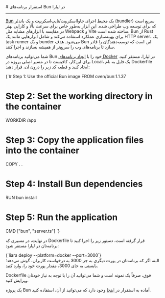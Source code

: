 

<Layout>
<Head>
<title>مستندات استقرار برنامه‌های Bun - لیارا</title>
<meta property="og:title" content="مستندات خدمات رایانش ابری لیارا" />
<meta property="og:description" content="مستندات مربوط به نحوه استقرار برنامه‌های Bun یا فلاتر در پلتفرم داکر در لیارا"  />
<meta property="og:image" content="https://files.liara.ir/liara/logos/liara-poster.jpg" />
</Head>
# استقرار برنامه‌های Bun در لیارا
<hr className="mb-2" />
<a href="https://bun.sh/" className="text-[#2196f3] ">Bun</a> یک محیط اجرای جاوااسکریپت/تایپ‌اسکریپت و یک باندلر (bundler) سریع است که برای توسعه وب طراحی شده. این ابزار به‌طور خاص برای سرعت بالا و کارایی بهتر در مقایسه با ابزارهای مشابه مثل Webpack و Vite ساخته شده است. Bun از Rust برای بهینه‌سازی عملکرد استفاده می‌کند و شامل ابزارهایی مانند یک HTTP server، یک task runner و یک bunder می‌شود. هدف Bun این است که توسعه‌دهندگان را قادر سازد تا برنامه‌های وب را سریع‌تر از همیشه بسازند و اجرا کنند.

<div className="h-2" />

شما می‌توانید برنامه‌های Bun خود را با <a href="../../how-tos/create-app" className="text-[#2196f3] ">ایجاد برنامه‌های Docker</a> در لیارا، مستقر کنید.
برای این‌کار، کافیست تا در مسیر اصلی پروژه در Local، یک فایل به نام <Important>Dockerfile</Important> ایجاد کنید و قطعه کد زیر را درون آن، قرار دهید:
<div className="h-2" />
<div dir='ltr'>
    <Highlight className="dockerfile">
        {`# Step 1: Use the official Bun image
FROM oven/bun:1.1.37

# Step 2: Set the working directory in the container
WORKDIR /app

# Step 3: Copy the application files into the container
COPY . .

# Step 4: Install Bun dependencies
RUN bun install

# Step 5: Run the application
CMD ["bun", "server.ts"]
`}
    </Highlight>
</div>
<div className="h-2" />

در نهایت، در مسیری که <Important>Dockerfile</Important> قرار گرفته است، دستور زیر را اجرا کنید تا برنامه‌تان در لیارا مستقر شود:
<div className="h-2" />
<div dir='ltr'>
    <Highlight className="js">
        {`liara deploy --platform=docker --port=3000`}
    </Highlight>
</div>
<div className="h-2" />
البته اگر که برنامه‌تان در پورت دیگری به جز 3000 به درخواست کاربران، گوش می‌دهد؛ بایستی به جای 3000، مقدار پورت خود را، وارد کنید. 
<div className="h-2" />

<Alert variant="info">
<p>
<Important>Dockerfile</Important> فوق، صرفاً یک نمونه است و شما می‌توانید آن را با توجه به نیاز خودتان ویرایش کنید.
</p>
</Alert>

<Alert variant="success">
<p>
یک پروژه Bun آماده به استقرار در <a href="https://github.com/liara-cloud/bun-getting-started" className="text-[#2196f3] ">اینجا</a> وجود دارد که می‌توانید از آن، استفاده کنید.
</p>
</Alert>

</Layout>